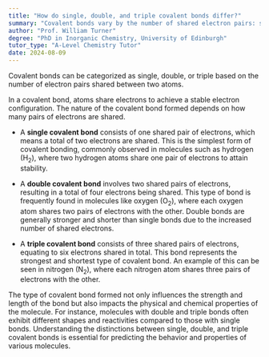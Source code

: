 ```yaml
---
title: "How do single, double, and triple covalent bonds differ?"
summary: "Covalent bonds vary by the number of shared electron pairs: single bonds share one pair, double bonds share two pairs, and triple bonds share three pairs between atoms."
author: "Prof. William Turner"
degree: "PhD in Inorganic Chemistry, University of Edinburgh"
tutor_type: "A-Level Chemistry Tutor"
date: 2024-08-09
---
```


Covalent bonds can be categorized as single, double, or triple based on the number of electron pairs shared between two atoms.

In a covalent bond, atoms share electrons to achieve a stable electron configuration. The nature of the covalent bond formed depends on how many pairs of electrons are shared. 

- A **single covalent bond** consists of one shared pair of electrons, which means a total of two electrons are shared. This is the simplest form of covalent bonding, commonly observed in molecules such as hydrogen ($\text{H}_2$), where two hydrogen atoms share one pair of electrons to attain stability.

- A **double covalent bond** involves two shared pairs of electrons, resulting in a total of four electrons being shared. This type of bond is frequently found in molecules like oxygen ($\text{O}_2$), where each oxygen atom shares two pairs of electrons with the other. Double bonds are generally stronger and shorter than single bonds due to the increased number of shared electrons.

- A **triple covalent bond** consists of three shared pairs of electrons, equating to six electrons shared in total. This bond represents the strongest and shortest type of covalent bond. An example of this can be seen in nitrogen ($\text{N}_2$), where each nitrogen atom shares three pairs of electrons with the other.

The type of covalent bond formed not only influences the strength and length of the bond but also impacts the physical and chemical properties of the molecule. For instance, molecules with double and triple bonds often exhibit different shapes and reactivities compared to those with single bonds. Understanding the distinctions between single, double, and triple covalent bonds is essential for predicting the behavior and properties of various molecules.
    